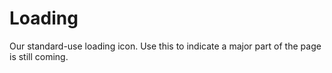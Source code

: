 
<Meta title="Labs/Brand/Atoms/Loading" component={Loading} />

# Loading

<StoryStatus status="stable" />

Our standard-use loading icon. Use this to indicate a major part of the page is
still coming.

<Preview withSource="open">
  <Story name="Loading">
    <Loading />
  </Story>
</Preview>

<Props story="Loading" of={Loading} />
